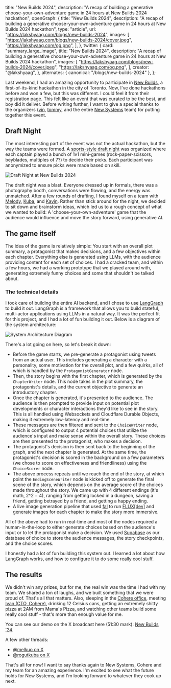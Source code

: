   title: "New Builds 2024",
  description:
    "A recap of building a generative choose-your-own-adventure game in 24 hours at New Builds 2024 hackathon",
  openGraph: {
    title: "New Builds 2024",
    description:
      "A recap of building a generative choose-your-own-adventure game in 24 hours at New Builds 2024 hackathon",
    type: "article",
    url: "https://lakshyaag.com/blogs/new-builds-2024",
    images: [
      "https://lakshyaag.com/blogs/new-builds-2024/cover.jpeg",
      "https://lakshyaag.com/og.png",
    ],
  },
  twitter: {
    card: "summary_large_image",
    title: "New Builds 2024",
    description:
      "A recap of building a generative choose-your-own-adventure game in 24 hours at New Builds 2024 hackathon",
    images: [
      "https://lakshyaag.com/blogs/new-builds-2024/cover.jpeg",
      "https://lakshyaag.com/og.png",
    ],
    creator: "@lakshyaag",
  },
  alternates: { canonical: "/blogs/new-builds-2024" },
};

<Cover
  src="/blogs/new-builds-2024/cover.jpeg"
  alt="New Builds 2024"
  caption="New Builds 2024"
/>


Last weekend, I had an amazing opportunity to participate in [New Builds](https://x.com/newsystems_/status/1828455648377327976), a first-of-its-kind hackathon in the city of Toronto. Now, I've done hackathons before and won a few, but this was different. I could feel it from their registration page. This felt like an event that was curated to be the best, and boy did it deliver. Before writing further, I want to give a special thanks to the organizers ([vin](https://x.com/internetvin), [tommy](https://x.com/tommytrxnh), and the entire [New Systems](https://x.com/newsystems_/) team) for putting together this event.

## Draft Night

The most interesting part of the event was not the actual hackathon, but the way the teams were formed. A [sports-style draft night](https://x.com/newsystems_/status/1835392454444650701) was organized where each captain played a bunch of 1v1 mini-games (rock-paper-scissors, beyblades, multiples of 7?) to decide their picks. Each participant was anonymized to ensure picks were made based on skill.

<img
  src="/blogs/new-builds-2024/draft_night.jpeg"
  alt="Draft Night at New Builds 2024"
  width={800}
  height={600}
  className="rounded-lg"
/>

The draft night was a blast. Everyone dressed up in formals, there was a photography booth, conversations were flowing, and the energy was unmatched. After a few rounds of drafting, I found myself on a team with [Melody](https://x.com/melkuo), [Kuba](https://x.com/rogutkuba), and [Kavin](https://x.com/mohan_kavin). Rather than stick around for the night, we decided to sit down and brainstorm ideas, which led us to a rough concept of what we wanted to build: A 'choose-your-own-adventure' game that the audience would influence and move the story forward, using generative AI.

## The game itself

The idea of the game is relatively simple: You start with an overall plot summary, a protagonist that makes decisions, and a few objectives within each chapter. Everything else is generated using LLMs, with the audience providing content for each set of choices. I had a cracked team, and within a few hours, we had a working prototype that we played around with, generating extremely funny choices and some that shouldn't be talked about.

### The technical details

I took care of building the entire AI backend, and I chose to use [LangGraph](https://github.com/langchain-ai/langgraph) to build it out. LangGraph is a framework that allows you to build stateful, multi-actor applications using LLMs in a natural way. It was the perfect fit for this project, and I had a lot of fun building it out. Below is a diagram of the system architecture:

<img
  src="/blogs/new-builds-2024/architecture.png"
  alt="System Architecture Diagram"
  width={800}
  height={600}
  className="rounded-lg"
/>

There's a lot going on here, so let's break it down:

- Before the game starts, we pre-generate a protagonist using tweets from an actual user. This includes generating a character with a personality, some motivation for the overall plot, and a few quirks, all of which is handled by the `ProtagonistGenerator` node.
- Then, the story begins with the first chapter, which is generated by the `ChapterWriter` node. This node takes in the plot summary, the protagonist's details, and the current objective to generate an introductory chapter.
- Once the chapter is generated, it's presented to the audience. The audience is then prompted to provide input on potential plot developments or character interactions they'd like to see in the story. This is all handled using Websockets and Cloudflare Durable Objects, making it extremely low-latency and real-time.
- These messages are then filtered and sent to the `ChoiceWriter` node, which is configured to output 4 potential choices that utilize the audience's input and make sense within the overall story. These choices are then presented to the protagonist, who makes a decision.
- The protagonist's decision is then sent back to the beginning of the graph, and the next chapter is generated. At the same time, the protagonist's decision is scored in the background on a few parameters (we chose to score on effectiveness and friendliness) using the `ChoiceScorer` node.
- The above process repeats until we reach the end of the story, at which point the `EndingSceneWriter` node is kicked off to generate the final scene of the story, which depends on the average score of the choices made throughout the story. We came up with 4 different endings (it's math, 2^2 = 4), ranging from getting locked in a dungeon, saving a friend, getting betrayed by a friend, and getting a happy ending.
- A live image generation pipeline that used [fal](https://fal.ai/) to run [FLUX[dev]](https://fal.ai/models/fal-ai/flux/dev) and generate images for each chapter to make the story more immersive.

All of the above had to run in real-time and most of the nodes required a human-in-the-loop to either generate choices based on the audience's input or to let the protagonist make a decision. We used [Supabase](https://supabase.com/) as our database of choice to store the audience messages, the story checkpoints, and the choice scores.

I honestly had a lot of fun building this system out. I learned a lot about how LangGraph works, and how to configure it to do some really cool stuff.

## The results

We didn't win any prizes, but for me, the real win was the time I had with my team. We shared a ton of laughs, and we built something that we were proud of. That's all that matters. Also, sleeping in the [Cohere office](https://cohere.com/about), meeting [Ivan (CTO, Cohere)](https://x.com/1vnzh), drinking 12 Celsius cans, getting an extremely shitty pizza at 2AM from Mama's Pizza, and watching other teams build some really cool stuff - that's more than enough value for me.

You can see our demo on the X broadcast here (51:30 mark): [New Builds '24](https://x.com/i/broadcasts/1OwxWNvzRejJQ).

A few other threads:

- [@melkuo on X](https://x.com/melkuo/status/1841521131439731038)
- [@rogutkuba on X](https://x.com/rogutkuba/status/1841540900666712526)

That's all for now! I want to say thanks again to New Systems, Cohere and my team for an amazing experience. I'm excited to see what the future holds for New Systems, and I'm looking forward to whatever they cook up next.
